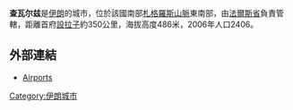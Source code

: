{{Multiple issues|
{{Unreferenced|time=2020-08-31T01:01:49+00:00}}
{{Orphan|time=2020-08-31T01:01:49+00:00}}
{{Expand language|1=en|time=2020-08-31T01:02:22+00:00}}
}}
'''查瓦尔兹'''是[[伊朗|伊朗]]的城市，位於該國南部[[札格羅斯山脈|札格羅斯山脈]]東南部，由[[法爾斯省|法爾斯省]]負責管轄，距離首府[[設拉子|設拉子]]約350公里，海拔高度486米，2006年人口2406。

==外部連結==

*[https://web.archive.org/web/20061109144245/http://www.world-airport-codes.com/iran/lamerd-8454.html Airports]

{{Iran-geo-stub}}
[[Category:伊朗城市|Category:伊朗城市]]